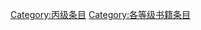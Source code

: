 {{catmore1|[[Wikipedia:书籍专题|Wikipedia:书籍专题]]}}
{{Articles by Quality| topic=书籍|project=书籍|format=TOC}}
{{Wikipedia category}}
{{emptycat}}
[[Category:丙级条目|Category:丙级条目]]
[[Category:各等级书籍条目|Category:各等级书籍条目]]